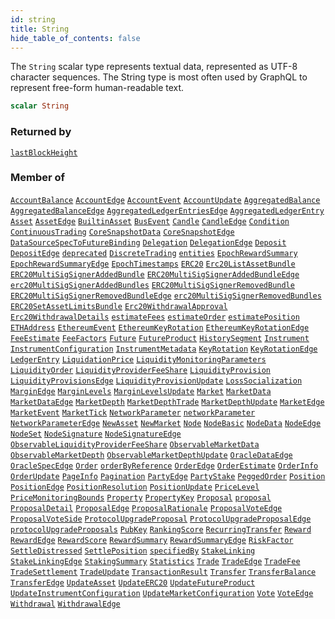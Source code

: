 ```yaml
---
id: string
title: String
hide_table_of_contents: false
---
```








The `String` scalar type represents textual data, represented as UTF-8 character sequences. The String type is most often used by GraphQL to represent free-form human-readable text.

```graphql
scalar String
```




### Returned by

[`lastBlockHeight`](/mainnet/api/graphql/queries/last-block-height)  <Badge class="secondary" text="query"/>

### Member of

[`AccountBalance`](/mainnet/api/graphql/objects/account-balance)  <Badge class="secondary" text="object"/><Bullet />[`AccountEdge`](/mainnet/api/graphql/objects/account-edge)  <Badge class="secondary" text="object"/><Bullet />[`AccountEvent`](/mainnet/api/graphql/objects/account-event)  <Badge class="secondary" text="object"/><Bullet />[`AccountUpdate`](/mainnet/api/graphql/objects/account-update)  <Badge class="secondary" text="object"/><Bullet />[`AggregatedBalance`](/mainnet/api/graphql/objects/aggregated-balance)  <Badge class="secondary" text="object"/><Bullet />[`AggregatedBalanceEdge`](/mainnet/api/graphql/objects/aggregated-balance-edge)  <Badge class="secondary" text="object"/><Bullet />[`AggregatedLedgerEntriesEdge`](/mainnet/api/graphql/objects/aggregated-ledger-entries-edge)  <Badge class="secondary" text="object"/><Bullet />[`AggregatedLedgerEntry`](/mainnet/api/graphql/objects/aggregated-ledger-entry)  <Badge class="secondary" text="object"/><Bullet />[`Asset`](/mainnet/api/graphql/objects/asset)  <Badge class="secondary" text="object"/><Bullet />[`AssetEdge`](/mainnet/api/graphql/objects/asset-edge)  <Badge class="secondary" text="object"/><Bullet />[`BuiltinAsset`](/mainnet/api/graphql/objects/builtin-asset)  <Badge class="secondary" text="object"/><Bullet />[`BusEvent`](/mainnet/api/graphql/objects/bus-event)  <Badge class="secondary" text="object"/><Bullet />[`Candle`](/mainnet/api/graphql/objects/candle)  <Badge class="secondary" text="object"/><Bullet />[`CandleEdge`](/mainnet/api/graphql/objects/candle-edge)  <Badge class="secondary" text="object"/><Bullet />[`Condition`](/mainnet/api/graphql/objects/condition)  <Badge class="secondary" text="object"/><Bullet />[`ContinuousTrading`](/mainnet/api/graphql/objects/continuous-trading)  <Badge class="secondary" text="object"/><Bullet />[`CoreSnapshotData`](/mainnet/api/graphql/objects/core-snapshot-data)  <Badge class="secondary" text="object"/><Bullet />[`CoreSnapshotEdge`](/mainnet/api/graphql/objects/core-snapshot-edge)  <Badge class="secondary" text="object"/><Bullet />[`DataSourceSpecToFutureBinding`](/mainnet/api/graphql/objects/data-source-spec-to-future-binding)  <Badge class="secondary" text="object"/><Bullet />[`Delegation`](/mainnet/api/graphql/objects/delegation)  <Badge class="secondary" text="object"/><Bullet />[`DelegationEdge`](/mainnet/api/graphql/objects/delegation-edge)  <Badge class="secondary" text="object"/><Bullet />[`Deposit`](/mainnet/api/graphql/objects/deposit)  <Badge class="secondary" text="object"/><Bullet />[`DepositEdge`](/mainnet/api/graphql/objects/deposit-edge)  <Badge class="secondary" text="object"/><Bullet />[`deprecated`](/mainnet/api/graphql/directives/deprecated)  <Badge class="secondary" text="directive"/><Bullet />[`DiscreteTrading`](/mainnet/api/graphql/objects/discrete-trading)  <Badge class="secondary" text="object"/><Bullet />[`entities`](/mainnet/api/graphql/queries/entities)  <Badge class="secondary" text="query"/><Bullet />[`EpochRewardSummary`](/mainnet/api/graphql/objects/epoch-reward-summary)  <Badge class="secondary" text="object"/><Bullet />[`EpochRewardSummaryEdge`](/mainnet/api/graphql/objects/epoch-reward-summary-edge)  <Badge class="secondary" text="object"/><Bullet />[`EpochTimestamps`](/mainnet/api/graphql/objects/epoch-timestamps)  <Badge class="secondary" text="object"/><Bullet />[`ERC20`](/mainnet/api/graphql/objects/erc20)  <Badge class="secondary" text="object"/><Bullet />[`Erc20ListAssetBundle`](/mainnet/api/graphql/objects/erc-20-list-asset-bundle)  <Badge class="secondary" text="object"/><Bullet />[`ERC20MultiSigSignerAddedBundle`](/mainnet/api/graphql/objects/erc20-multi-sig-signer-added-bundle)  <Badge class="secondary" text="object"/><Bullet />[`ERC20MultiSigSignerAddedBundleEdge`](/mainnet/api/graphql/objects/erc20-multi-sig-signer-added-bundle-edge)  <Badge class="secondary" text="object"/><Bullet />[`erc20MultiSigSignerAddedBundles`](/mainnet/api/graphql/queries/erc-20-multi-sig-signer-added-bundles)  <Badge class="secondary" text="query"/><Bullet />[`ERC20MultiSigSignerRemovedBundle`](/mainnet/api/graphql/objects/erc20-multi-sig-signer-removed-bundle)  <Badge class="secondary" text="object"/><Bullet />[`ERC20MultiSigSignerRemovedBundleEdge`](/mainnet/api/graphql/objects/erc20-multi-sig-signer-removed-bundle-edge)  <Badge class="secondary" text="object"/><Bullet />[`erc20MultiSigSignerRemovedBundles`](/mainnet/api/graphql/queries/erc-20-multi-sig-signer-removed-bundles)  <Badge class="secondary" text="query"/><Bullet />[`ERC20SetAssetLimitsBundle`](/mainnet/api/graphql/objects/erc20-set-asset-limits-bundle)  <Badge class="secondary" text="object"/><Bullet />[`Erc20WithdrawalApproval`](/mainnet/api/graphql/objects/erc-20-withdrawal-approval)  <Badge class="secondary" text="object"/><Bullet />[`Erc20WithdrawalDetails`](/mainnet/api/graphql/objects/erc-20-withdrawal-details)  <Badge class="secondary" text="object"/><Bullet />[`estimateFees`](/mainnet/api/graphql/queries/estimate-fees)  <Badge class="secondary" text="query"/><Bullet />[`estimateOrder`](/mainnet/api/graphql/queries/estimate-order)  <Badge class="secondary" text="query"/><Bullet />[`estimatePosition`](/mainnet/api/graphql/queries/estimate-position)  <Badge class="secondary" text="query"/><Bullet />[`ETHAddress`](/mainnet/api/graphql/objects/ethaddress)  <Badge class="secondary" text="object"/><Bullet />[`EthereumEvent`](/mainnet/api/graphql/objects/ethereum-event)  <Badge class="secondary" text="object"/><Bullet />[`EthereumKeyRotation`](/mainnet/api/graphql/objects/ethereum-key-rotation)  <Badge class="secondary" text="object"/><Bullet />[`EthereumKeyRotationEdge`](/mainnet/api/graphql/objects/ethereum-key-rotation-edge)  <Badge class="secondary" text="object"/><Bullet />[`FeeEstimate`](/mainnet/api/graphql/objects/fee-estimate)  <Badge class="secondary" text="object"/><Bullet />[`FeeFactors`](/mainnet/api/graphql/objects/fee-factors)  <Badge class="secondary" text="object"/><Bullet />[`Future`](/mainnet/api/graphql/objects/future)  <Badge class="secondary" text="object"/><Bullet />[`FutureProduct`](/mainnet/api/graphql/objects/future-product)  <Badge class="secondary" text="object"/><Bullet />[`HistorySegment`](/mainnet/api/graphql/objects/history-segment)  <Badge class="secondary" text="object"/><Bullet />[`Instrument`](/mainnet/api/graphql/objects/instrument)  <Badge class="secondary" text="object"/><Bullet />[`InstrumentConfiguration`](/mainnet/api/graphql/objects/instrument-configuration)  <Badge class="secondary" text="object"/><Bullet />[`InstrumentMetadata`](/mainnet/api/graphql/objects/instrument-metadata)  <Badge class="secondary" text="object"/><Bullet />[`KeyRotation`](/mainnet/api/graphql/objects/key-rotation)  <Badge class="secondary" text="object"/><Bullet />[`KeyRotationEdge`](/mainnet/api/graphql/objects/key-rotation-edge)  <Badge class="secondary" text="object"/><Bullet />[`LedgerEntry`](/mainnet/api/graphql/objects/ledger-entry)  <Badge class="secondary" text="object"/><Bullet />[`LiquidationPrice`](/mainnet/api/graphql/objects/liquidation-price)  <Badge class="secondary" text="object"/><Bullet />[`LiquidityMonitoringParameters`](/mainnet/api/graphql/objects/liquidity-monitoring-parameters)  <Badge class="secondary" text="object"/><Bullet />[`LiquidityOrder`](/mainnet/api/graphql/objects/liquidity-order)  <Badge class="secondary" text="object"/><Bullet />[`LiquidityProviderFeeShare`](/mainnet/api/graphql/objects/liquidity-provider-fee-share)  <Badge class="secondary" text="object"/><Bullet />[`LiquidityProvision`](/mainnet/api/graphql/objects/liquidity-provision)  <Badge class="secondary" text="object"/><Bullet />[`LiquidityProvisionsEdge`](/mainnet/api/graphql/objects/liquidity-provisions-edge)  <Badge class="secondary" text="object"/><Bullet />[`LiquidityProvisionUpdate`](/mainnet/api/graphql/objects/liquidity-provision-update)  <Badge class="secondary" text="object"/><Bullet />[`LossSocialization`](/mainnet/api/graphql/objects/loss-socialization)  <Badge class="secondary" text="object"/><Bullet />[`MarginEdge`](/mainnet/api/graphql/objects/margin-edge)  <Badge class="secondary" text="object"/><Bullet />[`MarginLevels`](/mainnet/api/graphql/objects/margin-levels)  <Badge class="secondary" text="object"/><Bullet />[`MarginLevelsUpdate`](/mainnet/api/graphql/objects/margin-levels-update)  <Badge class="secondary" text="object"/><Bullet />[`Market`](/mainnet/api/graphql/objects/market)  <Badge class="secondary" text="object"/><Bullet />[`MarketData`](/mainnet/api/graphql/objects/market-data)  <Badge class="secondary" text="object"/><Bullet />[`MarketDataEdge`](/mainnet/api/graphql/objects/market-data-edge)  <Badge class="secondary" text="object"/><Bullet />[`MarketDepth`](/mainnet/api/graphql/objects/market-depth)  <Badge class="secondary" text="object"/><Bullet />[`MarketDepthTrade`](/mainnet/api/graphql/objects/market-depth-trade)  <Badge class="secondary" text="object"/><Bullet />[`MarketDepthUpdate`](/mainnet/api/graphql/objects/market-depth-update)  <Badge class="secondary" text="object"/><Bullet />[`MarketEdge`](/mainnet/api/graphql/objects/market-edge)  <Badge class="secondary" text="object"/><Bullet />[`MarketEvent`](/mainnet/api/graphql/objects/market-event)  <Badge class="secondary" text="object"/><Bullet />[`MarketTick`](/mainnet/api/graphql/objects/market-tick)  <Badge class="secondary" text="object"/><Bullet />[`NetworkParameter`](/mainnet/api/graphql/objects/network-parameter)  <Badge class="secondary" text="object"/><Bullet />[`networkParameter`](/mainnet/api/graphql/queries/network-parameter)  <Badge class="secondary" text="query"/><Bullet />[`NetworkParameterEdge`](/mainnet/api/graphql/objects/network-parameter-edge)  <Badge class="secondary" text="object"/><Bullet />[`NewAsset`](/mainnet/api/graphql/objects/new-asset)  <Badge class="secondary" text="object"/><Bullet />[`NewMarket`](/mainnet/api/graphql/objects/new-market)  <Badge class="secondary" text="object"/><Bullet />[`Node`](/mainnet/api/graphql/objects/node)  <Badge class="secondary" text="object"/><Bullet />[`NodeBasic`](/mainnet/api/graphql/objects/node-basic)  <Badge class="secondary" text="object"/><Bullet />[`NodeData`](/mainnet/api/graphql/objects/node-data)  <Badge class="secondary" text="object"/><Bullet />[`NodeEdge`](/mainnet/api/graphql/objects/node-edge)  <Badge class="secondary" text="object"/><Bullet />[`NodeSet`](/mainnet/api/graphql/objects/node-set)  <Badge class="secondary" text="object"/><Bullet />[`NodeSignature`](/mainnet/api/graphql/objects/node-signature)  <Badge class="secondary" text="object"/><Bullet />[`NodeSignatureEdge`](/mainnet/api/graphql/objects/node-signature-edge)  <Badge class="secondary" text="object"/><Bullet />[`ObservableLiquidityProviderFeeShare`](/mainnet/api/graphql/objects/observable-liquidity-provider-fee-share)  <Badge class="secondary" text="object"/><Bullet />[`ObservableMarketData`](/mainnet/api/graphql/objects/observable-market-data)  <Badge class="secondary" text="object"/><Bullet />[`ObservableMarketDepth`](/mainnet/api/graphql/objects/observable-market-depth)  <Badge class="secondary" text="object"/><Bullet />[`ObservableMarketDepthUpdate`](/mainnet/api/graphql/objects/observable-market-depth-update)  <Badge class="secondary" text="object"/><Bullet />[`OracleDataEdge`](/mainnet/api/graphql/objects/oracle-data-edge)  <Badge class="secondary" text="object"/><Bullet />[`OracleSpecEdge`](/mainnet/api/graphql/objects/oracle-spec-edge)  <Badge class="secondary" text="object"/><Bullet />[`Order`](/mainnet/api/graphql/objects/order)  <Badge class="secondary" text="object"/><Bullet />[`orderByReference`](/mainnet/api/graphql/queries/order-by-reference)  <Badge class="secondary" text="query"/><Bullet />[`OrderEdge`](/mainnet/api/graphql/objects/order-edge)  <Badge class="secondary" text="object"/><Bullet />[`OrderEstimate`](/mainnet/api/graphql/objects/order-estimate)  <Badge class="secondary" text="object"/><Bullet />[`OrderInfo`](/mainnet/api/graphql/inputs/order-info)  <Badge class="secondary" text="input"/><Bullet />[`OrderUpdate`](/mainnet/api/graphql/objects/order-update)  <Badge class="secondary" text="object"/><Bullet />[`PageInfo`](/mainnet/api/graphql/objects/page-info)  <Badge class="secondary" text="object"/><Bullet />[`Pagination`](/mainnet/api/graphql/inputs/pagination)  <Badge class="secondary" text="input"/><Bullet />[`PartyEdge`](/mainnet/api/graphql/objects/party-edge)  <Badge class="secondary" text="object"/><Bullet />[`PartyStake`](/mainnet/api/graphql/objects/party-stake)  <Badge class="secondary" text="object"/><Bullet />[`PeggedOrder`](/mainnet/api/graphql/objects/pegged-order)  <Badge class="secondary" text="object"/><Bullet />[`Position`](/mainnet/api/graphql/objects/position)  <Badge class="secondary" text="object"/><Bullet />[`PositionEdge`](/mainnet/api/graphql/objects/position-edge)  <Badge class="secondary" text="object"/><Bullet />[`PositionResolution`](/mainnet/api/graphql/objects/position-resolution)  <Badge class="secondary" text="object"/><Bullet />[`PositionUpdate`](/mainnet/api/graphql/objects/position-update)  <Badge class="secondary" text="object"/><Bullet />[`PriceLevel`](/mainnet/api/graphql/objects/price-level)  <Badge class="secondary" text="object"/><Bullet />[`PriceMonitoringBounds`](/mainnet/api/graphql/objects/price-monitoring-bounds)  <Badge class="secondary" text="object"/><Bullet />[`Property`](/mainnet/api/graphql/objects/property)  <Badge class="secondary" text="object"/><Bullet />[`PropertyKey`](/mainnet/api/graphql/objects/property-key)  <Badge class="secondary" text="object"/><Bullet />[`Proposal`](/mainnet/api/graphql/objects/proposal)  <Badge class="secondary" text="object"/><Bullet />[`proposal`](/mainnet/api/graphql/queries/proposal)  <Badge class="secondary" text="query"/><Bullet />[`ProposalDetail`](/mainnet/api/graphql/objects/proposal-detail)  <Badge class="secondary" text="object"/><Bullet />[`ProposalEdge`](/mainnet/api/graphql/objects/proposal-edge)  <Badge class="secondary" text="object"/><Bullet />[`ProposalRationale`](/mainnet/api/graphql/objects/proposal-rationale)  <Badge class="secondary" text="object"/><Bullet />[`ProposalVoteEdge`](/mainnet/api/graphql/objects/proposal-vote-edge)  <Badge class="secondary" text="object"/><Bullet />[`ProposalVoteSide`](/mainnet/api/graphql/objects/proposal-vote-side)  <Badge class="secondary" text="object"/><Bullet />[`ProtocolUpgradeProposal`](/mainnet/api/graphql/objects/protocol-upgrade-proposal)  <Badge class="secondary" text="object"/><Bullet />[`ProtocolUpgradeProposalEdge`](/mainnet/api/graphql/objects/protocol-upgrade-proposal-edge)  <Badge class="secondary" text="object"/><Bullet />[`protocolUpgradeProposals`](/mainnet/api/graphql/queries/protocol-upgrade-proposals)  <Badge class="secondary" text="query"/><Bullet />[`PubKey`](/mainnet/api/graphql/objects/pub-key)  <Badge class="secondary" text="object"/><Bullet />[`RankingScore`](/mainnet/api/graphql/objects/ranking-score)  <Badge class="secondary" text="object"/><Bullet />[`RecurringTransfer`](/mainnet/api/graphql/objects/recurring-transfer)  <Badge class="secondary" text="object"/><Bullet />[`Reward`](/mainnet/api/graphql/objects/reward)  <Badge class="secondary" text="object"/><Bullet />[`RewardEdge`](/mainnet/api/graphql/objects/reward-edge)  <Badge class="secondary" text="object"/><Bullet />[`RewardScore`](/mainnet/api/graphql/objects/reward-score)  <Badge class="secondary" text="object"/><Bullet />[`RewardSummary`](/mainnet/api/graphql/objects/reward-summary)  <Badge class="secondary" text="object"/><Bullet />[`RewardSummaryEdge`](/mainnet/api/graphql/objects/reward-summary-edge)  <Badge class="secondary" text="object"/><Bullet />[`RiskFactor`](/mainnet/api/graphql/objects/risk-factor)  <Badge class="secondary" text="object"/><Bullet />[`SettleDistressed`](/mainnet/api/graphql/objects/settle-distressed)  <Badge class="secondary" text="object"/><Bullet />[`SettlePosition`](/mainnet/api/graphql/objects/settle-position)  <Badge class="secondary" text="object"/><Bullet />[`specifiedBy`](/mainnet/api/graphql/directives/specified-by)  <Badge class="secondary" text="directive"/><Bullet />[`StakeLinking`](/mainnet/api/graphql/objects/stake-linking)  <Badge class="secondary" text="object"/><Bullet />[`StakeLinkingEdge`](/mainnet/api/graphql/objects/stake-linking-edge)  <Badge class="secondary" text="object"/><Bullet />[`StakingSummary`](/mainnet/api/graphql/objects/staking-summary)  <Badge class="secondary" text="object"/><Bullet />[`Statistics`](/mainnet/api/graphql/objects/statistics)  <Badge class="secondary" text="object"/><Bullet />[`Trade`](/mainnet/api/graphql/objects/trade)  <Badge class="secondary" text="object"/><Bullet />[`TradeEdge`](/mainnet/api/graphql/objects/trade-edge)  <Badge class="secondary" text="object"/><Bullet />[`TradeFee`](/mainnet/api/graphql/objects/trade-fee)  <Badge class="secondary" text="object"/><Bullet />[`TradeSettlement`](/mainnet/api/graphql/objects/trade-settlement)  <Badge class="secondary" text="object"/><Bullet />[`TradeUpdate`](/mainnet/api/graphql/objects/trade-update)  <Badge class="secondary" text="object"/><Bullet />[`TransactionResult`](/mainnet/api/graphql/objects/transaction-result)  <Badge class="secondary" text="object"/><Bullet />[`Transfer`](/mainnet/api/graphql/objects/transfer)  <Badge class="secondary" text="object"/><Bullet />[`TransferBalance`](/mainnet/api/graphql/objects/transfer-balance)  <Badge class="secondary" text="object"/><Bullet />[`TransferEdge`](/mainnet/api/graphql/objects/transfer-edge)  <Badge class="secondary" text="object"/><Bullet />[`UpdateAsset`](/mainnet/api/graphql/objects/update-asset)  <Badge class="secondary" text="object"/><Bullet />[`UpdateERC20`](/mainnet/api/graphql/objects/update-erc20)  <Badge class="secondary" text="object"/><Bullet />[`UpdateFutureProduct`](/mainnet/api/graphql/objects/update-future-product)  <Badge class="secondary" text="object"/><Bullet />[`UpdateInstrumentConfiguration`](/mainnet/api/graphql/objects/update-instrument-configuration)  <Badge class="secondary" text="object"/><Bullet />[`UpdateMarketConfiguration`](/mainnet/api/graphql/objects/update-market-configuration)  <Badge class="secondary" text="object"/><Bullet />[`Vote`](/mainnet/api/graphql/objects/vote)  <Badge class="secondary" text="object"/><Bullet />[`VoteEdge`](/mainnet/api/graphql/objects/vote-edge)  <Badge class="secondary" text="object"/><Bullet />[`Withdrawal`](/mainnet/api/graphql/objects/withdrawal)  <Badge class="secondary" text="object"/><Bullet />[`WithdrawalEdge`](/mainnet/api/graphql/objects/withdrawal-edge)  <Badge class="secondary" text="object"/>



